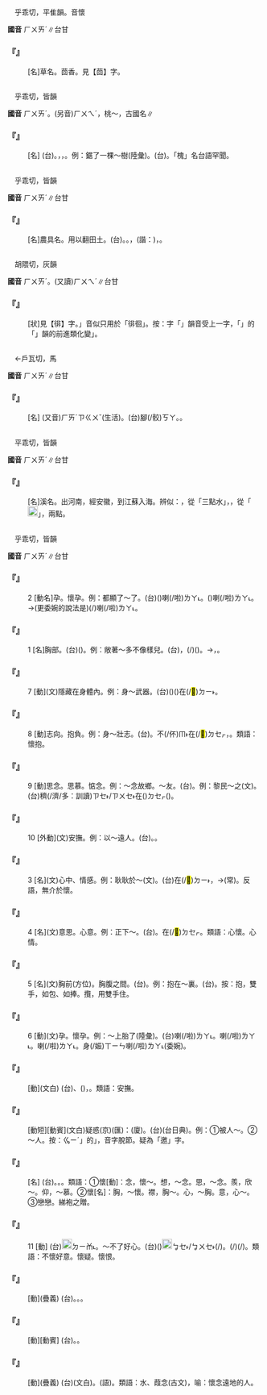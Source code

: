 
=={{ruby|蘹|ㄏㄨㄞˊ}}==

　乎乖切，平隹韻。音懷

'''國音''' <rt>ㄏㄨㄞˊ</rt>∥台甘

    

==='''『{{ruby|蘹|ㄏㄨㄞˊ}}』'''===
: [名]草名。茴香。見【茴】字。
    

=={{ruby|槐|ㄏㄨㄞˊ}}==

　乎乖切，皆韻

'''國音''' <rt>ㄏㄨㄞˊ</rt>。(另音)<rt>ㄏㄨㄟˊ</rt>，桃～，古國名∥

    

==='''『{{ruby|槐|ㄏㄨㄞˊ}}』'''===
: [名] (台){{ruby|樹|ㄑㄧㄨ˫}}{{ruby|名|ㄇㄧㄚˊ}}。{{ruby|木|ㆠㆦㆶ ͘}}{{ruby|材|ㄗㄞˊ}}{{ruby|通|ㄊㄤ}}{{ruby|做|ㄗㄨㆤ˪/ㄗㄜ˪}}{{ruby|家|ㄍㄚ}}{{ruby|具|ㄍㄨ˫}}{{ruby|建|ㄍㄧㄢ˪}}{{ruby|材|ㄗㄞˊ}}，{{ruby|花|ㄏㄨㆤ}}{{ruby|蕾|ㄌㄨㄧˋ}}{{ruby|通|ㄊㄤ}}{{ruby|做|ㄗㄨㆤ˪/ㄗㄜ˪}}{{ruby|染|ㄋㄧˋ}}{{ruby|料|ㄌㄧㄠ˫}}，{{ruby|籽|ㄐㄧˋ}}{{ruby|及|ㄍㄚㆴ}}{{ruby|根|ㄍㄨㄣ/ㄍㄧㄣ}}{{ruby|皮|ㄆㆤˊ/ㄆㄨㆤˊ}}{{ruby|入|ㆢㄧㆴ ͘/ㄌㄧㆴ}}{{ruby|中|ㄉㄧㆲ}}{{ruby|藥|ㄧㄜㆷ ͘}}。例：鋸了一棵～樹(陸彙)。(台){{ruby|鋸|ㄍㄧ˪}}{{ruby|掉|ㄉㄧㄠ˫}}{{ruby|一|ㄐㄧㆵ ͘}}{{ruby|欉|ㄗㄤˊ}}{{ruby|槐|ㄏㄨㄞˊ}}{{ruby|樹|ㄑㄧㄨ˫}}。「槐」名台語罕聞。
    

=={{ruby|<mark>&#xf99ae;</mark>|ㄏㄨㄞˊ}}==

　乎乖切，皆韻

'''國音''' <rt>ㄏㄨㄞˊ</rt>∥台甘

    

==='''『{{ruby|<mark>&#xf99ae;</mark>|ㄏㄨㄞˊ}}{{ruby|耙|ㄅㄚˋ}}』'''===
: [名]農具名。用以翻田土。(台){{ruby|中|ㄉㄧㆲ}}{{ruby|國|ㄍㆦㆶ}}{{ruby|大|ㄉㄞ˫}}{{ruby|陸|ㄌㄧㆦㆶ ͘}}{{ruby|東|ㄉㄤ}}{{ruby|北|ㄅㄚㆶ}}{{ruby|地|ㄉㆤ˫}}{{ruby|區|ㄎㄨ}}{{ruby|所|ㄙㆦˋ}}{{ruby|用|ㄧㄥ˫/ㄧㆲ˫}}。{{ruby|其|ㄍㄧˊ}}{{ruby|制|ㄗㆤ˪}}{{ruby|未|ㆠㆤ˫/ㆠㄨㆤ˫}}{{ruby|明|ㆠㄧㄥˊ}}。{{ruby|台|ㄉㄞˊ}}{{ruby|灣|ㄨㄢˊ}}{{ruby|使|ㄙㄨˋ}}{{ruby|用|ㄧㄥ˫/ㄧㆲ˫}}{{ruby|犁|ㄌㄨㆤˊ/ㄌㆤˊ}}{{ruby|頭|ㄊㄠˊ}}，{{ruby|割|ㄍㄨㄚㆷ}}(諧：{{ruby|掛|ㄍㄨㄚ˪}}){{ruby|耙|ㄅㆤ˫}}，{{ruby|反|ㄅㄧㄥˋ}}{{ruby|田|ㄘㄢˊ}}{{ruby|土|ㄊㆦˊ}}。
    

=={{ruby|徊|ㄏㄨㄞˊ}}==

　胡隈切，灰韻

'''國音''' <rt>ㄏㄨㄞˊ</rt>。(又讀)<rt>ㄏㄨㄟˊ</rt>∥台甘

    

==='''『{{ruby|徘|ㄆㄞˊ}}{{ruby|徊|ㄏㄨㄞˊ}}』'''===
: [狀]見【徘】字。{{ruby|「|ㄏㄨㄞˊ}}」音似只用於「徘徊」。按：{{ruby|徊|ㄏㄨㄟˊ}}字「{{ruby|～|ㄨㄟˊ}}」韻音受上一字，「{{ruby|排|ㄆㄞˊ}}」的「{{ruby|～|ㄞ}}」韻的前進類化變{{ruby|「|ㄏㄨㄞˊ}}」。
    

=={{ruby|踝|ㄏㄨㄞˊ}}==

　←戶瓦切，馬{{ruby|韻|ㄏㄨㄚˋ}}

'''國音''' <rt>ㄏㄨㄞˊ</rt>∥台甘

    

==='''『{{ruby|踝|ㄏㄨㄞˊ}}{{ruby|子|·ㄗˇ}}{{ruby|骨|ㄍㄨˇ}}』'''===
: [名] (又音)<rt>ㄏㄞˊ</rt><rt>ㄗ</rt><rt>ㄍㄨˇ</rt>(生活)。(台)腳(/骹)<rt>ㄎㄚ</rt>{{ruby|目|ㆠㄚㆶ ͘}}。{{ruby|骹|ㄎㄚ}}{{ruby|臼|ㄎㄨ˫}}。
    

=={{ruby|淮|ㄏㄨㄞˊ}}==

　平乖切，皆韻

'''國音''' <rt>ㄏㄨㄞˊ</rt>∥台甘

    

==='''『{{ruby|淮|ㄏㄨㄞˊ}}{{ruby|水|ㄕㄨㄟˇ}}』'''===
: [名]溪名。出河南，經安徽，到江蘇入海。辨似：{{ruby|淮|ㄏㄨㄞˊ}}，從「三點水」，{{ruby|准|ㄓㄨㄣˇ}}，從「[[File:c6c5.png|20px]]」，兩點。
    

=={{ruby|懷|ㄏㄨㄞˊ}}==

　乎乖切，皆韻

'''國音''' <rt>ㄏㄨㄞˊ</rt>∥台甘

    

==='''『{{ruby|懷|ㄏㄨㄞˊ}}』'''===
:2  [動名]孕。懷孕。例：都顯了～了。(台)({{ruby|對|ㄉㄨㄧ˪}}{{ruby|服|ㄏㆦㆶ ͘}}{{ruby|裝|ㄗㆲ}}{{ruby|丌|ㆤ}}{{ruby|表|ㄅㄧㄠˋ}}{{ruby|面|ㆠㄧㄣ˫}}){{ruby|有|ㄨ˫}}{{ruby|看|ㄎㄨㆩ˪}}{{ruby|見|ㄍㆪ˪}}{{ruby|腹|ㄅㄚㆶ}}{{ruby|肚|ㄉㆦˋ}}{{ruby|大|ㄉㄨㄚ˫}}{{ruby|個|ㆤˊ}}喇(/啦)<rt>ㄌㄚ˪</rt>。{{ruby|看|ㄎㄨㆩ˪}}{{ruby|會|ㄨㆤ˫/ㆤ˫}}{{ruby|出|ㄘㄨㆵ}}({{ruby|腹|ㄅㄚㆶ}}{{ruby|肚|ㄉㆦˋ}}{{ruby|內|ㄌㄞ˫}}){{ruby|有|ㄨ˫}}{{ruby|<mark>&#xffb51;</mark>|ㆣㄧㄣˋ}}{{ruby|仔|ㄚ}}喇(/啦)<rt>ㄌㄚ˪</rt>。→(更委婉的說法是){{ruby|腹|ㄅㄚㆶ}}{{ruby|肚|ㄉㆦˋ}}{{ruby|著|ㄉㄧㄜㆷ}}(/{{ruby|都|ㄉㄜ˫}}){{ruby|有|ㄨ˫}}{{ruby|看|ㄎㄨㆩ˪}}{{ruby|見|ㄍㆪ˪/ㄍㄧㄢ˪}}喇(/啦)<rt>ㄌㄚ˪</rt>。
    

==='''『{{ruby|懷|ㄏㄨㄞˊ}}』'''===
:1  [名]胸部。(台){{ruby|胸|ㄏㄧㄥ}}{{ruby|前|ㄐㄧㄥˊ/ㄐㄧㄢˊ}}({{ruby|具|ㄍㄨ˫}}{{ruby|體|ㄊㆤˋ}})。例：敞著～多不像樣兒。(台){{ruby|衫|ㄙㆩ}}{{ruby|丌|ㆤ}}{{ruby|胸|ㄏㄧㄥ}}{{ruby|坎|ㄎㆰˋ}}{{ruby|現|ㄏㄧㄢ˪}}{{ruby|開|ㄎㄨㄧ}}{{ruby|開|ㄎㄨㄧ}}，{{ruby|真|ㄐㄧㄣ}}(/{{ruby|足|ㄐㄧㆦㆶ}}){{ruby|無|ㆠㄜˊ}}{{ruby|一|ㄐㄧㆵ ͘}}{{ruby|個|ㆤˊ}}{{ruby|款|ㄎㄨㄢˋ}}({{ruby|曲|ㄎㄧㆤㆶ}})。→{{ruby|胸|ㄏㄧㄥ}}{{ruby|前|ㄐㄧㄥˊ}}{{ruby|個|ㆤˊ}}{{ruby|紐|ㄌㄧㄨˋ}}{{ruby|仔|ㄚ}}{{ruby|無|ㆠㄜˊ}}{{ruby|紐|ㄌㄧㄨ˪}}{{ruby|咧|ㄌㆤ˪}}，{{ruby|誠|ㄐㄧㆩˊ}}{{ruby|歹|ㄆㆮˋ}}{{ruby|看|ㄎㄨㆩ˪}}。
    

==='''『{{ruby|懷|ㄏㄨㄞˊ}}』'''===
:7  [動](文)隱藏在身體內。例：身～武器。(台){{ruby|身|ㄒㄧㄥ/ㄒㄧㄣ}}{{ruby|軀|ㄎㄨ}}{{ruby|服|ㄏㆦㆶ ͘}}{{ruby|裝|ㄗㆲ}}{{ruby|內|ㄌㄞ˫}}{{ruby|有|ㄨ˫}}({{ruby|藏|ㄘㄤ˪}}){{ruby|武|ㆠㄨˋ}}{{ruby|器|ㄎㄧ˪}}({{ruby|刀|ㄉㄜ}}{{ruby|類|ㄌㄨㄧ˫}})在(/<mark>&#xf9853;</mark>)<rt>ㄉㄧ˫</rt>{{ruby|咧|ㄌㆤ˪}}。
    

==='''『{{ruby|懷|ㄏㄨㄞˊ}}』'''===
:8  [動]志向。抱負。例：身～壯志。(台){{ruby|懷|ㄏㄨㄞˊ}}{{ruby|抱|ㄆㄜ˫}}{{ruby|著|ㄉㄧㄜㆷ ͘}}{{ruby|壯|ㄗㆲ˪}}{{ruby|大|ㄉㄞ˫}}{{ruby|丌|ㆤ}}{{ruby|意|ㄧ˪}}{{ruby|志|ㄐㄧ˪}}{{ruby|想|ㄒㄧㆫ˫/ㄒㄧㆧ˫}}{{ruby|<mark>&#xffa49;</mark>|ㆠㆤㆷ/ㆠㄨㆤㆷ ͘}}{{ruby|實|ㄒㄧㆵ ͘}}{{ruby|在|ㄗㄞ˫}}{{ruby|發|ㄏㄨㄚㆵ}}{{ruby|揮|ㄏㄨㄧ}}。不(/伓)<rt>ㆬ˫</rt>{{ruby|但|ㄋㄚ˫}}{{ruby|乾|ㄍㄢ}}{{ruby|焦|ㄉㄚ}}{{ruby|心|ㄒㄧㆬ}}{{ruby|內|ㄌㄞ˫}}在(/<mark>&#xf9549;</mark>)<rt>ㄉㆤㆷ</rt>{{ruby|想|ㄒㄧㆧ˫/ㄒㄧㆫ˫}}，{{ruby|實|ㄒㄧㆵ ͘}}{{ruby|在|ㄗㄞ˫}}{{ruby|<mark>&#xffa49;</mark>|ㆠㆤㆷ/ㆠㄨㆤㆷ ͘}}{{ruby|身|ㄒㄧㄣ}}{{ruby|體|ㄊㆤˋ}}{{ruby|力|ㄌㄧㆤㆶ ͘}}{{ruby|行|ㄏㄧㄥˊ}}。類語：懷抱。
    

==='''『{{ruby|懷|ㄏㄨㄞˊ}}』'''===
:9  [動]思念。思慕。惦念。例：～念故鄉。～友。(台){{ruby|數|ㄒㄧㄠ˪}}{{ruby|念|ㄌㄧㆰ˪}}{{ruby|朋|ㄅㄧㄥˊ}}{{ruby|友|ㄧㄨˋ}}。例：黎民～之(文)。(台){{ruby|百|ㄅㆤㆷ}}{{ruby|姓|ㄙㆥ˪/ㄒㆪ˪}}{{ruby|攏|ㄌㆲˋ}}{{ruby|真|ㄐㄧㄣ}}穧(/濟/多：訓讀)<rt>ㄗㆤ˫/ㄗㄨㆤ˫</rt>{{ruby|人|ㄌㄤˊ}}在({{ruby|/|ㄍㆧ˪}})<rt>ㄉㆤㆷ</rt>{{ruby|數|ㄒㄧㄠ˪}}{{ruby|念|ㄌㄧㆰ˪}}{{ruby|伊|ㄧ}}({{ruby|舊|ㄍㄨ˫}}{{ruby|長|ㄉㄧㆲˋ}}{{ruby|官|ㄍㄨㆩ}})。
    

==='''『{{ruby|懷|ㄏㄨㄞˊ}}』'''===
:10  [外動](文)安撫。例：以～遠人。(台){{ruby|安|ㄢ}}{{ruby|定|ㄉㄧㄥ˫}}{{ruby|國|ㄍㆦㆶ}}{{ruby|內|ㄌㄞ˫}}。{{ruby|設|ㄒㄧㄚㆵ}}{{ruby|法|ㄏㄨㄚㆵ}}{{ruby|付|ㄏㆦ˫}}{{ruby|遠|ㄨㄢˋ}}{{ruby|地|ㄉㆤ˫}}{{ruby|丌|ㄗㄨㄥ}}{{ruby|人|ㄌㄤˊ}}{{ruby|想|ㄒㄧㆧ˫/ㄒㄧㆫ˫}}{{ruby|<mark>&#xffa49;</mark>|ㆠㆤㆷ/ㆠㄨㆤㆷ ͘}}{{ruby|來|ㄌㄞˊ}}{{ruby|歸|ㄍㄨㄧ}}{{ruby|附|ㄏㄨ˪}}{{ruby|咱|ㄌㄢˋ}}。
    

==='''『{{ruby|懷|ㄏㄨㄞˊ}}』'''===
:3  [名](文)心中、情感。例：耿耿於～(文)。(台){{ruby|不|ㄅㄨㆵ}}{{ruby|時|ㄒㄧˊ}}{{ruby|記|ㄍㄧ˪}}在(/<mark>&#xf9853;</mark>)<rt>ㄉㄧ˫</rt>{{ruby|心|ㄒㄧㆬ}}{{ruby|中|ㄉㄧㆲ}}，→{{ruby|記|ㄍㄧ˪}}{{ruby|心|ㄒㄧㆬ}}{{ruby|記|ㄍㄧ˪}}{{ruby|肝|ㄍㄨㆩ}}(常)。反語，無介於懷。
    

==='''『{{ruby|懷|ㄏㄨㄞˊ}}』'''===
:4  [名](文)意思。心意。例：正{{ruby|中|ㄓㄨㄥˋ}}下～。(台){{ruby|正|ㄐㄧㆩ˪}}{{ruby|正|ㄐㄧㆩ˪}}{{ruby|合|ㄏㄚㆷ ͘}}{{ruby|我|ㆣㄨㄚˋ}}{{ruby|丌|ㆤ}}{{ruby|意|ㄧ˪}}{{ruby|思|ㄙㄨ˪}}。{{ruby|合|ㄍㄚㆴ}}{{ruby|我|ㆣㄨㄚˋ}}{{ruby|所|ㄙㆦˋ}}在(/<mark>&#xf9549;</mark>)<rt>ㄉㆤㆷ</rt>{{ruby|想|ㄒㄧㆫ˫/ㄒㄧㆧ˫}}{{ruby|丌|ㆤ}}{{ruby|共|ㄍㄤ˫}}{{ruby|款|ㄎㄨㄢˋ}}。類語：心懷。心情。
    

==='''『{{ruby|懷|ㄏㄨㄞˊ}}』'''===
:5  [名](文)胸前(方位)。胸腹之間。(台){{ruby|面|ㆠㄧㄣ˫}}{{ruby|頭|ㄊㄠˊ}}{{ruby|前|ㄐㄧㄥˊ}}。例：抱在～裏。(台){{ruby|攬|ㄌㆰˋ}}{{ruby|<mark>&#xffa4f;</mark>|ㄉㄧㆰ˪}}{{ruby|胸|ㄏㄧㄥ}}{{ruby|前|ㄐㄧㄥˊ}}。按：抱，雙手，如包、如捧。攬，用雙手{{ruby|箍|ㄍㄨ}}住。
    

==='''『{{ruby|懷|ㄏㄨㄞˊ}}』'''===
:6  [動](文)孕。懷孕。例：～上胎了(陸彙)。(台){{ruby|懷|ㄏㄨㄞˊ}}{{ruby|胎|ㄊㄞ}}喇(/啦)<rt>ㄌㄚ˪</rt>。{{ruby|有|ㄨ˫}}{{ruby|<mark>&#xffb51;</mark>|ㆣㄧㄣˋ}}{{ruby|仔|ㄚ}}{{ruby|胎|ㄊㆤ}}喇(/啦)<rt>ㄌㄚ˪</rt>。{{ruby|有|ㄨ˫}}{{ruby|胎|ㄊㆤ}}喇(/啦)<rt>ㄌㄚ˪</rt>。{{ruby|有|ㄨ˫}}身(/娠)<rt>ㄒㄧㄣ</rt>喇(/啦)<rt>ㄌㄚ˪</rt>(委婉)。
    

==='''『{{ruby|懷|ㄏㄨㄞˊ}}{{ruby|柔|ㄖㄡˊ}}』'''===
: [動](文白) (台){{ruby|用|ㄧㄥ˫/ㄧㆲ˫}}{{ruby|政|ㄐㄧㄥ˪}}{{ruby|治|ㄉㄧ˫}}{{ruby|手|ㄑㄧㄨˋ}}{{ruby|段|ㄉㄨㆩ˫}}{{ruby|表|ㄅㄧㄠˋ}}{{ruby|示|ㄒㄧ˫}}{{ruby|親|ㄑㄧㄣ}}{{ruby|善|ㄒㄧㄢ˫}}、{{ruby|籠|ㄌㆲˋ/ㄌㆲˊ}}{{ruby|絡|ㄌㆦㆶ ͘}}({{ruby|呼|ㄎㆦ}}{{ruby|倚|ㄨㄚˋ}}{{ruby|也|ㄧㄚ˪}}){{ruby|別|ㄅㄚㆵ ͘}}{{ruby|個|ㆤˊ}}{{ruby|民|ㆠㄧㄣˊ}}{{ruby|族|ㄗㆦㆶ ͘}}，{{ruby|小|ㄒㄧㄜˋ}}{{ruby|國|ㄍㆦㆶ}}{{ruby|家|ㄍㄚ}}{{ruby|來|ㄌㄞˊ}}{{ruby|歸|ㄍㄨㄧ}}{{ruby|附|ㄏㄨ˪}}{{ruby|自|ㄗㄨ˫}}{{ruby|己|ㄍㄧˋ}}。類語：安撫。
    

==='''『{{ruby|懷|ㄏㄨㄞˊ}}{{ruby|疑|ㄧˊ}}』'''===
: [動短][動賓](文白)疑惑(京)(匯)：(廈){{ruby|堯|ㆣㄧㄠˊ}}{{ruby|疑|ㆣㄧˊ}}。(台){{ruby|僥|ㆣㄧㄠˊ}}{{ruby|疑|ㆣㄧˊ}}(台日典)。例：①被人～。②～人。按：{{ruby|「|ㆣㄧㄠˊ}}<rt>ㆣㄧˊ</rt>」的{{ruby|「|ㆣㄧㄠˊ}}」，音字脫節。疑為「邀」字。
    

==='''『{{ruby|心|ㄒㄧㄣ}}{{ruby|懷|ㄏㄨㄞˊ}}』'''===
: [名] (台){{ruby|心|ㄒㄧㆬ}}{{ruby|懷|ㄏㄨㄞˊ}}。{{ruby|心|ㄒㄧㆬ}}{{ruby|意|ㄧ˪}}。{{ruby|心|ㄒㄧㆬ}}{{ruby|情|ㄐㄧㄥˊ}}。類語：①懷[動]：念，懷～。想，～念。思，～念。羨，欣～。仰，～慕。②懷[名]：胸，～懷。襟，胸～。心，～胸。意，心～。③{{ruby|綈|ㄊㄧˊ}}{{ruby|袍|ㄆㄠˊ}}戀戀。綈袍之贈。
    

==='''『{{ruby|懷|ㄏㄨㄞˊ}}』'''===
:11  [動] (台){{ruby|隱|ㄨㄣˋ}}[[File:fa4f.png|20px]]<rt>ㄉㄧㆰ˪</rt>{{ruby|心|ㄒㄧㆬ}}{{ruby|內|ㄌㄞ˫}}{{ruby|無|ㆠㄜˊ}}{{ruby|吐|ㄊㆦ˪}}{{ruby|露|ㄌㆦ˫}}。～不了好心。(台)({{ruby|伊|ㄧ}})[[File:fa45.png|20px]]<rt>ㆠㆤ˫/ㆠㄨㆤ˫</rt>{{ruby|有|ㄨ˫}}{{ruby|甚|ㄒㄧㆩˋ}}(/{{ruby|什|ㄒㄧㆴ ͘}}){{ruby|麼|ㄇㄧㆷ}}{{ruby|好|ㄏㄜˋ}}{{ruby|意|ㄧ˪}}{{ruby|思|ㄙㄨ˪}}。{{ruby|伊|ㄧ}}{{ruby|心|ㄒㄧㆬ}}{{ruby|肝|ㄍㄨㆩ}}{{ruby|內|ㄌㄞ˫}}{{ruby|串|ㄘㄨㄢ˪}}{{ruby|想|ㄒㄧㆫ˫/ㄒㄧㆧ˫}}{{ruby|無|ㆠㄜˊ}}{{ruby|好|ㄏㄜˋ}}{{ruby|載|ㄉㄞ˫}}(/{{ruby|戴|ㄉㄞ˪}}){{ruby|事|ㄐㄧ˪}}(/{{ruby|事|ㄉㄞ˫}}{{ruby|情|ㄐㄧ˪}})。類語：不懷好意。懷疑。懷恨。
    

==='''『{{ruby|懷|ㄏㄨㄞˊ}}{{ruby|抱|ㄅㄠˋ}}』'''===
: [動](疊義) (台){{ruby|懷|ㄏㄨㄞˊ}}{{ruby|抱|ㄆㄠ˫}}。{{ruby|心|ㄒㄧㆬ}}{{ruby|志|ㄐㄧ˪}}。{{ruby|抱|ㄆㄠ˫}}{{ruby|負|ㄏㄨ˫}}。
    

==='''『{{ruby|懷|ㄏㄨㄞˊ}}{{ruby|胎|ㄊㄞ}}』'''===
: [動][動賓] (台){{ruby|懷|ㄏㄨㄞˊ}}{{ruby|胎|ㄊㄞ}}。{{ruby|有|ㄨ˫}}{{ruby|身|ㄒㄧㄣ}}{{ruby|孕|ㄧㄣ˫}}。
    

==='''『{{ruby|懷|ㄏㄨㄞˊ}}{{ruby|念|ㄋㄧㄢˋ}}』'''===
: [動](疊義) (台){{ruby|懷|ㄏㄨㄞˊ}}{{ruby|念|ㄌㄧㆰ˫}}(文白)。{{ruby|數|ㄒㄧㄠ˪}}{{ruby|念|ㄌㄧㆰ˫}}(語)。類語：{{ruby|葭|ㄐㄧㄚ}}水、葭念(古文)，喻：懷念遠地的人。
    
